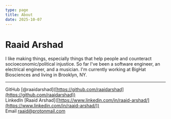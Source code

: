 ```yaml
---
type: page
title: About
date: 2025-10-07
---
```

# Raaid Arshad

I like making things, especially things that help people and counteract socioeconomic/political injustice. So far I've been a software engineer, an electrical engineer, and a musician. I'm currently working at BigHat Biosciences and living in Brooklyn, NY.

* * *

GitHub \[@raaidarshad\]([https://github.com/raaidarshad](https://github.com/raaidarshad))  
LinkedIn \[Raaid Arshad\]([https://www.linkedin.com/in/raaid-arshad/](https://www.linkedin.com/in/raaid-arshad/))  
Email [raaid@protonmail.com](mailto:raaid@protonmail.com)